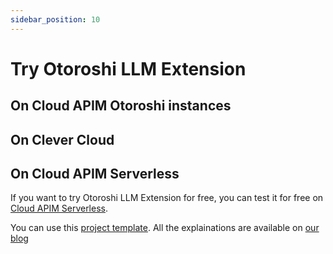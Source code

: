 ```yaml
---
sidebar_position: 10
---
```



# Try Otoroshi LLM Extension

## On Cloud APIM Otoroshi instances

## On Clever Cloud

## On Cloud APIM Serverless

If you want to try Otoroshi LLM Extension for free, you can test it for free on [Cloud APIM Serverless](https://www.cloud-apim.com/serverless).

You can use this [project template](https://github.com/cloud-apim/otoroshi-llm-extension-serverless-example). All the explainations are available on [our blog](https://blog.cloud-apim.com/unleash-the-power-of-your-api-gateway-with-ai-a-simple-guide-to-create-your-first-ai-gateway) 